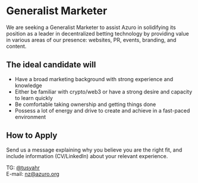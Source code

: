# Generalist Marketer

We are seeking a Generalist Marketer to assist Azuro in solidifying its position as a leader in decentralized betting technology by providing value in various areas of our presence: websites, PR, events, branding, and content.

## The ideal candidate will

- Have a broad marketing background with strong experience and knowledge
- Either be familiar with crypto/web3 or have a strong desire and capacity to learn quickly
- Be comfortable taking ownership and getting things done
- Possess a lot of energy and drive to create and achieve in a fast-paced environment

## How to Apply

Send us a message explaining why you believe you are the right fit, and include information (CV/LinkedIn) about your relevant experience.

TG: [@tusyahr](https://t.me/tusyahr)<br />
E-mail: [nz@azuro.org](nz@azuro.org)
